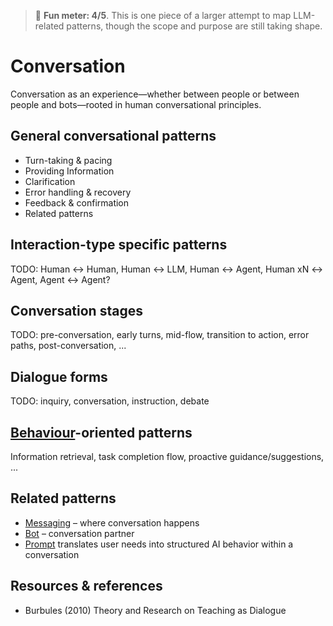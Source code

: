 
<Meta title="Patterns/Conversation*" />

> 🙂 **Fun meter: 4/5**. This is one piece of a larger attempt to map LLM-related patterns, though the scope and purpose are still taking shape.

# Conversation

Conversation as an experience—whether between people or between people and bots—rooted in human conversational principles.

## General conversational patterns

- Turn-taking & pacing
- Providing Information
- Clarification
- Error handling & recovery
- Feedback & confirmation
- Related patterns

## Interaction-type specific patterns

TODO: Human ↔︎ Human, Human ↔︎ LLM, Human ↔︎ Agent, Human xN ↔︎ Agent, Agent ↔︎ Agent?

## Conversation stages

TODO: pre-conversation, early turns, mid-flow, transition to action, error paths, post-conversation, ...

## Dialogue forms

TODO: inquiry, conversation, instruction, debate

## [Behaviour](../?path=/docs/foundations-behavior--docs)-oriented patterns

Information retrieval, task completion flow, proactive guidance/suggestions, ...

## Related patterns

- [Messaging](../?path=/docs/compositions-messaging--docs) – where conversation happens
- [Bot](../?path=/docs/patterns-bot--docs) – conversation partner
- [Prompt](../?path=/docs/patterns-prompt--docs) translates user needs into structured AI behavior within a conversation

## Resources & references

- Burbules (2010) Theory and Research on Teaching as Dialogue
